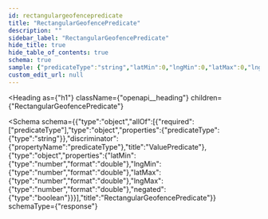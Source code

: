 ```yaml
---
id: rectangulargeofencepredicate
title: "RectangularGeofencePredicate"
description: ""
sidebar_label: "RectangularGeofencePredicate"
hide_title: true
hide_table_of_contents: true
schema: true
sample: {"predicateType":"string","latMin":0,"lngMin":0,"latMax":0,"lngMax":0,"negated":true}
custom_edit_url: null
---
```



<Heading
  as={"h1"}
  className={"openapi__heading"}
  children={"RectangularGeofencePredicate"}
>
</Heading>





<Schema
  schema={{"type":"object","allOf":[{"required":["predicateType"],"type":"object","properties":{"predicateType":{"type":"string"}},"discriminator":{"propertyName":"predicateType"},"title":"ValuePredicate"},{"type":"object","properties":{"latMin":{"type":"number","format":"double"},"lngMin":{"type":"number","format":"double"},"latMax":{"type":"number","format":"double"},"lngMax":{"type":"number","format":"double"},"negated":{"type":"boolean"}}}],"title":"RectangularGeofencePredicate"}}
  schemaType={"response"}
>
  
</Schema>
            